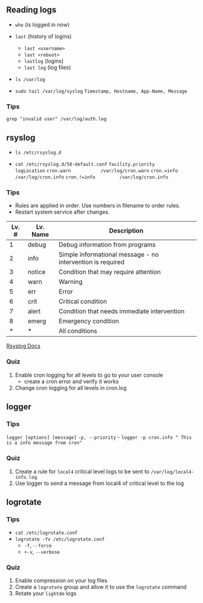 ## Reading logs


- `who` (is logged in now)

- `last` (history of logins)
    - `last <username>`
    - `last <reboot>`
    - `lastlog` (logins)
    - `last log` (log files)

- `ls /var/log`

- `sudo tail /var/log/syslog`
    `Timestamp, Hostname, App-Name, Message`


### Tips

`grep "invalid user" /var/log/auth.log`



## rsyslog

- `ls /etc/rsyslog.d`

- `cat /etc/rsyslog.d/50-default.conf`
    `facility.priority     logLocation`
    `cron.warn           /var/log/cron.warn` 
    `cron.=info          /var/log/cron.info`
    `cron.!=info         /var/log/cron.info`


### Tips

- Rules are applied in order. Use numbers in filename to order rules.
- Restart system service after changes.

Lv. # | Lv. Name | Description
--- | --- | ---
1 | debug | Debug information from programs
2 | info | Simple informational message - no intervention is required
3 | notice | Condition that may require attention
4 | warn | Warning
5 | err | Error
6 | crit | Critical condition
7 | alert | Condition that needs immediate intervention
8 | emerg | Emergency condition
* | * | All conditions

[Rsyslog Docs](https://www.rsyslog.com/doc/master/index.html)

### Quiz

1. Enable cron logging for all levels to go to your user console
    - create a cron error and verify it works
1. Change cron logging for all levels in cron.log



## logger

### Tips
`logger [options] [message]`
    `-p, --priority`
	- `logger -p cron.info " This is a info message from cron"`

### Quiz
1. Create a rule for `local4` critical level logs to be sent to `/var/log/local4-info.log`
2. Use logger to send a message from local4 of critical level to the log



## logrotate

### Tips

- `cat /etc/logrotate.conf`
- `logrotate -fv /etc/logrotate.conf`
    - `-f`, `--force`
    - `+-v`, `--verbose`


### Quiz

1. Enable compression on your log files
2. Create a `logrotate` group and allow it to use the `logrotate` command
3. Rotate your `lightdm` logs